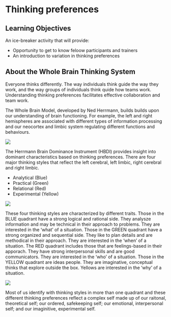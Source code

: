 
# Thinking preferences

## Learning Objectives

An ice-breaker activity that will provide: 

- Opportunity to get to know feloow participants and trainers 
- An introduction to variation in thinking preferences

## About the Whole Brain Thinking System

Everyone thinks differently. The way individuals think guide the way they work, and the way groups of individuals think quide how teams work. Understanding thinking preferences facilitates effective collaboration and team work.

The Whole Brain Model, developed by Ned Herrmann, builds builds upon our understanding of brain functioning. For example, the left and right hemispheres are associated with different types of information processing and our neocortex and limbic system regulating different functions and behaviours.

![](images/Brain.jpg)

The Herrmann Brain Dominance Instrument (HBDI) provides insight into dominant characteristics based on thinking preferences. There are four major thinking styles that reflect the left cerebral, left limbic, right cerebral and right limbic.

- Analytical (Blue)
- Practical (Green)
- Relational (Red)
- Experimental (Yellow)

![](images/WholeBrain.jpg)

These four thinking styles are characterized by different traits. Those in the BLUE quadrant have a strong logical and rational side. They analysze information and may be technical in their approach to problems. They are interested in the 'what' of a situation. Those in the GREEN quadrant have a strong organized and sequential side. They like to plan details and are methodical in their approach. They are interested in the 'when' of a situation.  The RED quadrant includes those that are feelings-based in their apporach. They have strong interpersonal skills and are good communicators. They are interested in the 'who' of a situation. Those in the YELLOW quadrant are ideas people. They are imaginative, conceptual thinks that explore outside the box. Yellows are interested in the 'why' of a situation.  

![](images/WholeBrainTraits.jpg)

Most of us identify with thinking styles in more than one quadrant and these different thinking preferences reflect a complex self made up of our raitonal, theoretical self; our ordered, safekeeping self; our emotional, interpersonal self; and our imaginitive, experimental self.
